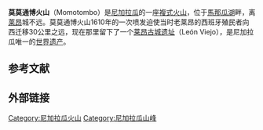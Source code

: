 {{Infobox mountain
| name = 莫莫通博火山<br>Momotombo
| photo = Momotombo.jpg
| photo_caption = 
| Elevation    = 1297米
| elevation_ref = 
| prominence_m  =
| prominence_ref= 
| location = [[尼加拉瓜|尼加拉瓜]][[萊昂省_(尼加拉瓜)|萊昂省]]<ref name=gvp>{{cite gvp|vnum=1404-09=|name=Momotombo|accessdate=2006-09-07}}</ref>
| map = Nicaragua | region = NI-LE
| map_caption = 莫莫通博火山在尼加拉瓜的位置
| map_size = 240
| label_position = right
| lat_d = 12.422 | lat_m = | lat_s = | lat_NS = N
| long_d= 86.540 | long_m= | long_s= | long_EW= W
| coordinates_ref = <ref name=gvp/>
| topo = 
| type = [[複式火山|複式火山]]
| age = 
| last_eruption = 1905年1月<ref name=gvp/>
| first_ascent = 
| easiest_route = [[遠足|遠足]]
}}

'''莫莫通博火山'''（Momotombo）是[[尼加拉瓜|尼加拉瓜]]的一座[[複式火山|複式火山]]，位于[[馬那瓜湖|馬那瓜湖]]畔，离[[莱昂_(尼加拉瓜)|莱昂]]城不远。莫莫通博火山1610年的一次喷发迫使当时老莱昂的西班牙殖民者向西迁移30公里之远，现在那里留下了一个[[莱昂古城遗址|莱昂古城遗址]]（León Viejo），是尼加拉瓜唯一的[[世界遗产|世界遗产]]。

==参考文献==
{{reflist}}
==外部链接==
{{Nicaragua-geo-stub}}
{{Central American volcanoes}}

[[Category:尼加拉瓜火山|Category:尼加拉瓜火山]]
[[Category:尼加拉瓜山峰|Category:尼加拉瓜山峰]]
